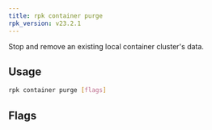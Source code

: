 ```yaml
---
title: rpk container purge
rpk_version: v23.2.1
---
```


<head>
  <meta name="title" content="rpk container purge | Redpanda Docs" />
  <meta name="description" content="rpk container purge" />
  <link rel="canonical" href="https://docs.redpanda.com/docs/reference/rpk/rpk-container/rpk-container-purge/" />
</head>

Stop and remove an existing local container cluster's data.

## Usage

```bash
rpk container purge [flags]
```

## Flags

<!--
[cols=",,",]
|===
|*Value* |*Type* |*Description*

|-h, --help |- |Help for purge.

|--config |string |Redpanda or rpk config file; default search paths are
~/.config/rpk/rpk.yaml, $PWD, and /etc/redpanda/`redpanda.yaml`.

|-X, --config-opt |stringArray |Override rpk configuration settings; '-X
help' for detail or '-X list' for terser detail.

|--profile |string |rpk profile to use.

|-v, --verbose |- |Enable verbose logging.
|===

-->
